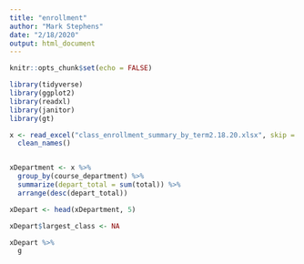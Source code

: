 ```yaml
---
title: "enrollment"
author: "Mark Stephens"
date: "2/18/2020"
output: html_document
---
```


```r
knitr::opts_chunk$set(echo = FALSE)

library(tidyverse)
library(ggplot2)
library(readxl)
library(janitor)
library(gt)

```


```r


x <- read_excel("class_enrollment_summary_by_term2.18.20.xlsx", skip = 3) %>% 
  clean_names()


xDepartment <- x %>%
  group_by(course_department) %>%
  summarize(depart_total = sum(total)) %>%
  arrange(desc(depart_total))

xDepart <- head(xDepartment, 5)

xDepart$largest_class <- NA

xDepart %>%
  g


```